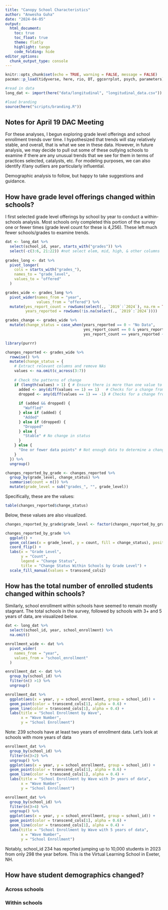 ```yaml
---
title: "Canopy School Characteristics"
author: "Anwesha Guha"
date: "2024-04-05"
output: 
  html_document:
    toc: true
    toc_float: true
    theme: flatly
    highlight: tango
    code_folding: hide
editor_options: 
  chunk_output_type: console
---
```


```r
knitr::opts_chunk$set(echo = TRUE, warning = FALSE, message = FALSE)
pacman::p_load(tidyverse, here, rio, DT, ggcorrplot, psych, parameters)

#read in data
long_dat <- import(here("data/longitudinal", "longitudinal_data.csv"))

#load branding
source(here("scripts/branding.R"))
```

## Notes for April 19 DAC Meeting

For these analyses, I begun exploring grade level offerings and school enrollment trends over time. I hypothesized that trends will stay relatively stable, and overall, that is what we see in these data. However, in future analysis, we may decide to pull out some of these outlying schools to examine if there are any unusual trends that we see for them in terms of practices selected, catalysts, etc. For modeling purposes, we can also identify if/any outliers are particularly influential.

Demographic analysis to follow, but happy to take suggestions and guidance.

## How have grade level offerings changed within schools?

I first selected grade level offerings by school by year to conduct a within-schools analysis. Most schools only completed this portion of the survey one or fewer times (grade level count for these is 4,256). These left much fewer schools/grades to examine trends.

```r
dat <- long_dat %>% 
  select(school_id, year, starts_with("grades")) %>% 
  select(-c(3:6, 21:22)) #not select elem, mid, high, & other columns
  
grades_long <- dat %>%
  pivot_longer(
    cols = starts_with("grades_"),
    names_to = "grade_level",
    values_to = "offered"
  ) 

grades_wide <- grades_long %>% 
  pivot_wider(names_from = "year",
              values_from = "offered") %>% 
  mutate(yes_report_count = rowSums(select(., `2019`:`2024`), na.rm = TRUE),
         years_reported = rowSums(!is.na(select(., `2019`:`2024`))))

grades_change <- grades_wide %>% 
  mutate(change_status = case_when(years_reported == 0 ~ "No Data",
                                   yes_report_count == 0 & years_reported > 0 ~ "Never Offered",
                                   yes_report_count == years_reported ~ "Always Offered"))

library(purrr)

changes_reported <- grades_wide %>%
  rowwise() %>%
  mutate(change_status = {
    # Extract relevant columns and remove NAs
    values <- na.omit(c_across(3:7))
    
    # Check the patterns of change
    if (length(values) > 1) { # Ensure there is more than one value to compare changes
      added <- any(diff(values == 1) == 1)   # Checks for a change from 0 to 1
      dropped <- any(diff(values == 1) == -1) # Checks for a change from 1 to 0
      
      if (added && dropped) {
        "Waffled"
      } else if (added) {
        "Added"
      } else if (dropped) {
        "Dropped"
      } else {
        "Stable" # No change in status
      }
    } else {
      "One or fewer data points" # Not enough data to determine a change
    }
  }) %>%
  ungroup()

changes_reported_by_grade <- changes_reported %>% 
  group_by(grade_level, change_status) %>% 
  summarise(count = n()) %>% 
  mutate(grade_level = sub("grades_", "", grade_level))
```

Specifically, these are the values:
```r
table(changes_reported$change_status)
```


Below, these values are also visualized.

```r
changes_reported_by_grade$grade_level <- factor(changes_reported_by_grade$grade_level, levels = c("k", "1", "2", "3", "4", "5", "6", "7", "8", "9", "10", "11", "12", "past_12"))

changes_reported_by_grade %>% 
  ggplot() +
  geom_col(aes(x = grade_level, y = count, fill = change_status), position = "dodge") +
  coord_flip() +
  labs(x = "Grade Level",
       y = "Count",
       legend = "Change Status",
       title = "Change Status Within Schools by Grade Level") +
  scale_fill_manual(values = transcend_cols2)
```

## How has the total number of enrolled students changed within schools?

Similarly, school enrollment within schools have seemed to remain mostly stagnant. The total schools in the survey, followed by schools with 3+ and 5 years of data, are visualized below.

```r
dat <- long_dat %>% 
  select(school_id, year, school_enrollment) %>% 
  na.omit()

enrollment_wide <- dat %>%
  pivot_wider(
    names_from = "year",
    values_from = "school_enrollment"
  ) 

enrollment_dat <- dat %>% 
  group_by(school_id) %>% 
  filter(n() >1) %>% 
  ungroup()

enrollment_dat %>%
  ggplot(aes(x = year, y = school_enrollment, group = school_id)) + 
  geom_point(color = transcend_cols[1], alpha = 0.6) +
  geom_line(color = transcend_cols[1], alpha = 0.4) +  
  labs(title = "School Enrollment by Wave",
       x = "Wave Number",
       y = "School Enrollment") 
```

Note: 239 schools have at least two years of enrollment data. Let's look at schools with more years of data

```r
enrollment_dat %>%
  group_by(school_id) %>% 
  filter(n()>2) %>% 
  ungroup() %>% 
  ggplot(aes(x = year, y = school_enrollment, group = school_id)) + 
  geom_point(color = transcend_cols[1], alpha = 0.6) +
  geom_line(color = transcend_cols[1], alpha = 0.4) +  
  labs(title = "School Enrollment by Wave with 3+ years of data",
       x = "Wave Number",
       y = "School Enrollment") 
```

```r
enrollment_dat %>%
  group_by(school_id) %>% 
  filter(n()>4) %>% 
  ungroup() %>% 
  ggplot(aes(x = year, y = school_enrollment, group = school_id)) + 
  geom_point(color = transcend_cols[1], alpha = 0.6) +
  geom_line(color = transcend_cols[1], alpha = 0.4) +  
  labs(title = "School Enrollment by Wave with 5 years of data",
       x = "Wave Number",
       y = "School Enrollment") 
```

Notably, school_id 234 has reported jumping up to 10,000 students in 2023 from only 298 the year before. This is the Virtual Learning School in Exeter, NH.

## How have student demographics changed?

### Across schools

### Within schools